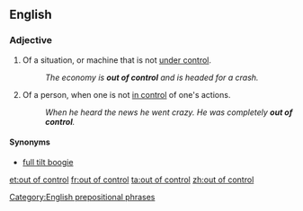 ==English==

===Adjective===
{{en-adj|head=[[out]] [[of]] [[control]]}}

# Of a situation, or machine that is not [[under control]].
#: ''The economy is '''out of control''' and is headed for a crash.''
# Of a person, when one is not [[in control]] of one's actions.
#: ''When he heard the news he went crazy. He was completely '''out of control'''.''

====Synonyms====
* [[full tilt boogie]]

[[Category:English prepositional phrases]]

[[et:out of control]]
[[fr:out of control]]
[[ta:out of control]]
[[zh:out of control]]